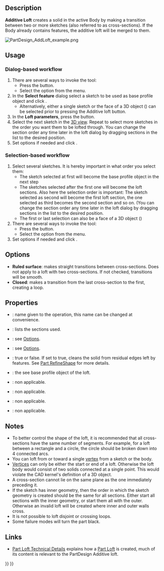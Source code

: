 <languages/>
<translate>

<!--T:17-->
{{Docnav
|[[PartDesign_Revolution|Revolution]]
|[[PartDesign_AdditivePipe|Additive pipe]]
|[[PartDesign_Workbench|PartDesign]]
|IconL=PartDesign_Revolution.svg
|IconR=PartDesign_AdditivePipe.svg
|IconC=Workbench_PartDesign.svg
}}

<!--T:1-->
{{GuiCommand
|Name=PartDesign AdditiveLoft
|MenuLocation=Part Design → Create an additive feature → Additive loft
|Workbenches=[[PartDesign_Workbench|PartDesign]]
|Version=0.17
|SeeAlso=[[PartDesign_AdditivePipe|PartDesign AdditivePipe]], [[PartDesign_SubtractiveLoft|PartDesign SubtractiveLoft]]
}}

==Description== <!--T:2-->

<!--T:3-->
'''Additive Loft''' creates a solid in the active Body by making a transition between two or more sketches (also referred to as cross-sections). If the Body already contains features, the additive loft will be merged to them.

</translate>
[[File:PartDesign_AddLoft_example.png|none]]
<translate>
<!--T:5-->
{{Caption|On the left: cross-sections (A), (B) and (C); created Additive loft on the right.}}

==Usage== <!--T:6-->

=== Dialog-based workflow === <!--T:21-->

<!--T:7-->
# There are several ways to invoke the tool:
#* Press the {{Button|[[File:PartDesign_AdditiveLoft.svg|16px]] [[PartDesign_AdditiveLoft|Additive loft]]}} button.
#* Select the {{MenuCommand|Part Design → Create an additive feature → [[Image:PartDesign_AdditiveLoft.svg|16px]] Additive loft}} option from the menu.
# In the '''Select feature''' dialog select a sketch to be used as base profile object and click {{Button|OK}}.
#* Alternatively, either a single sketch or the face of a 3D object ({{Version|0.20}}) can be selected prior to pressing the Additive loft button.
# In the '''Loft parameters''', press the {{Button|Add Section}} button.
# Select the next sketch in the [[3D_view|3D view]]. Repeat to select more sketches in the order you want them to be lofted through. You can change the section order any time later in the loft dialog by dragging sections in the list to the desired position.
# Set options if needed and click {{Button|OK}}.

=== Selection-based workflow  === <!--T:22-->

<!--T:23-->
# Select several sketches. It is hereby important in what order you select them:
#* The sketch selected at first will become the base profile object in the next step
#* The sketches selected after the first one will become the loft sections. Also here the selection order is important: The sketch selected as second will become the first loft section, the one selected as third becomes the second section and so on. (You can change the section order any time later in the loft dialog by dragging sections in the list to the desired position.
#* The first or last selection can also be a face of a 3D object ({{Version|0.20}})
# There are several ways to invoke the tool:
#* Press the {{Button|[[File:PartDesign_AdditiveLoft.svg|24px]] [[PartDesign_AdditiveLoft|Additive loft]]}} button.
#* Select the {{MenuCommand|Part Design → Create an additive feature → [[Image:PartDesign_AdditiveLoft.svg|16px]] Additive loft}} option from the menu.
# Set options if needed and click {{Button|OK}}.

==Options== <!--T:8-->

<!--T:9-->
* '''Ruled surface''': makes straight transitions between cross-sections. Does not apply to a loft with two cross-sections. If not checked, transitions will be smooth.
* '''Closed''': makes a transition from the last cross-section to the first, creating a loop. {{Version|0.21}}

==Properties== <!--T:10-->

<!--T:11-->
* {{PropertyData|Label}}: name given to the operation, this name can be changed at convenience.
* {{PropertyData|Sections}}: lists the sections used.
* {{PropertyData|Ruled}}: see [[#Options|Options]].
* {{PropertyData|Closed}}: see [[#Options|Options]].
* {{PropertyData|Refine}}: true or false. If set to true, cleans the solid from residual edges left by features. See [[Part_RefineShape|Part RefineShape]] for more details.
* {{PropertyData|Profile}}: the see base profile object of the loft.
* {{PropertyData|Midplane}}: non applicable.
* {{PropertyData|Reversed}}: non applicable.
* {{PropertyData|Up To Face}}: non applicable.
* {{PropertyData|Allow Multi Face}}: non applicable.

==Notes== <!--T:25-->

<!--T:13-->
* To better control the shape of the loft, it is recommended that all cross-sections have the same number of segments. For example, for a loft between a rectangle and a circle, the circle should be broken down into 4 connected arcs.
* You can loft from or toward a single [[Glossary#V|vertex]] from a sketch or the body. {{Version|0.20}}
* [[Glossary#V|Vertices]] can only be either the start or end of a loft. Otherwise the loft body would consist of two solids connected at a single point. This would violate the CAD kernel's definition of a 3D object.
* A cross-section cannot lie on the same plane as the one immediately preceding it.
* If the sketch has inner geometry, then the order in which the sketch geometry is created should be the same for all sections. Either start all sections with the inner geometry, or start them all with the outer. Otherwise an invalid loft will be created where inner and outer walls cross.
* It is not possible to loft disjoint or crossing loops.
* Some failure modes will turn the part black.

==Links== <!--T:14-->

<!--T:15-->
* [[Part_Loft_Technical_Details|Part Loft Technical Details]] explains how a [[Part_Loft|Part Loft]] is created, much of its content is relevant to the PartDesign Additive loft.


<!--T:18-->
{{Docnav
|[[PartDesign_Revolution|Revolution]]
|[[PartDesign_AdditivePipe|Additive pipe]]
|[[PartDesign_Workbench|PartDesign]]
|IconL=PartDesign_Revolution.svg
|IconR=PartDesign_AdditivePipe.svg
|IconC=Workbench_PartDesign.svg
}}

</translate>
{{PartDesign Tools navi{{#translation:}}}}
{{Userdocnavi{{#translation:}}}}